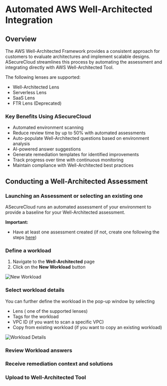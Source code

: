 # Automated AWS Well-Architected Integration

## Overview


The AWS Well-Architected Framework provides a consistent approach for customers to evaluate architectures and implement scalable designs. 
ASecureCloud streamlines this process by automating the assessment and integrating directly with AWS Well-Architected Tool.

The following lenses are supported:

- Well-Architected Lens
- Serverless Lens
- SaaS Lens
- FTR Lens (Deprecated)

### Key Benefits Using ASecureCloud

- Automated environment scanning
- Reduce review time by up to 50% with automated assessments
- Auto-populate Well-Architected questions based on environment analysis
- AI-powered answer suggestions
- Generate remediation templates for identified improvements
- Track progress over time with continuous monitoring
- Maintain compliance with Well-Architected best practices


## Conducting a Well-Architected Assessment

### Launching an Assessment or selecting an existing one

ASecureCloud runs an automated assessment of your environment to provide a baseline for your Well-Architected assessment.

**Important:** 
- Have at least one assessment created (if not, create one following the steps [here]())

### Define a workload

1. Navigate to the **Well-Architected** page
2. Click on the **New Workload** button

![New Workload](/images/NewWorkload.png)

### Select workload details

You can further define the workload in the pop-up window by selecting

- Lens ( one of the supported lenses)
- Tags for the workload
- VPC ID (if you want to scan a specific VPC)
- Copy from existing workload (if you want to copy an existing workload)

![Workload Details](/images/Workload-details.png)

### Review Workload answers


### Receive remediation context and solutions

### Upload to Well-Architected Tool
 
 